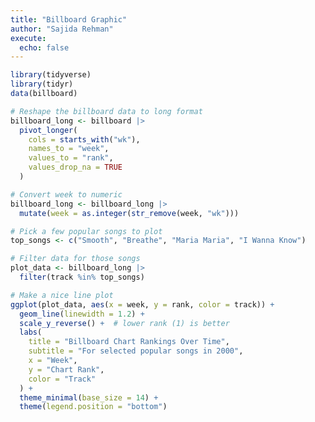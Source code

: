 ```yaml
---
title: "Billboard Graphic"
author: "Sajida Rehman"
execute:
  echo: false
---
```



```r
library(tidyverse)
library(tidyr)
data(billboard)
```

```r
# Reshape the billboard data to long format
billboard_long <- billboard |>
  pivot_longer(
    cols = starts_with("wk"),
    names_to = "week",
    values_to = "rank",
    values_drop_na = TRUE
  )

# Convert week to numeric
billboard_long <- billboard_long |>
  mutate(week = as.integer(str_remove(week, "wk")))

# Pick a few popular songs to plot
top_songs <- c("Smooth", "Breathe", "Maria Maria", "I Wanna Know")

# Filter data for those songs
plot_data <- billboard_long |>
  filter(track %in% top_songs)

# Make a nice line plot
ggplot(plot_data, aes(x = week, y = rank, color = track)) +
  geom_line(linewidth = 1.2) +
  scale_y_reverse() +  # lower rank (1) is better
  labs(
    title = "Billboard Chart Rankings Over Time",
    subtitle = "For selected popular songs in 2000",
    x = "Week",
    y = "Chart Rank",
    color = "Track"
  ) +
  theme_minimal(base_size = 14) +
  theme(legend.position = "bottom")
```




